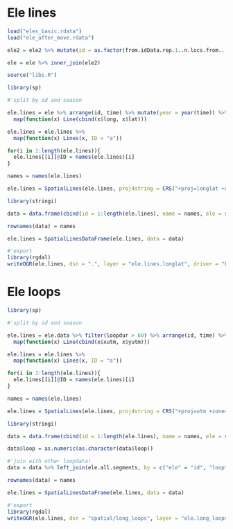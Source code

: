 # Ele lines

```r
load("eles_basic.rdata")
load("ele_after_move.rdata")

ele2 = ele2 %>% mutate(id = as.factor(from.idData.rep.1..n.locs.from.....)) %>% dplyr::select(id, time, distance,v, speed)

ele = ele %>% inner_join(ele2)

source("libs.R")
```


```r
library(sp)

#'split by id and season

ele.lines = ele %>% arrange(id, time) %>% mutate(year = year(time)) %>%  dlply(c("id","season2","year")) %>% 
  map(function(x) Line(cbind(x$long, x$lat)))

ele.lines = ele.lines %>% 
  map(function(x) Lines(x, ID = "a"))

for(i in 1:length(ele.lines)){
  ele.lines[[i]]@ID = names(ele.lines)[i]
}

names = names(ele.lines)

ele.lines = SpatialLines(ele.lines, proj4string = CRS("+proj=longlat +datum=WGS84 +no_defs"))

library(stringi)

data = data.frame(cbind(id = 1:length(ele.lines), name = names, ele = stri_extract(names, regex='[^.]*'), season = unlist(stri_extract_all_regex(names, '\\p{Ll}+'))))

rownames(data) = names

ele.lines = SpatialLinesDataFrame(ele.lines, data = data)

#'export
library(rgdal)
writeOGR(ele.lines, dsn = ".", layer = "ele.lines.longlat", driver = "ESRI Shapefile", overwrite_layer = T)
```

# Ele loops


```r
library(sp)

#'split by id and season

ele.lines = ele.data %>% filter(loopdur > 60) %>% arrange(id, time) %>%  dlply(c("id","loop")) %>%
  map(function(x) Line(cbind(x$xutm, x$yutm)))

ele.lines = ele.lines %>%
  map(function(x) Lines(x, ID = "a"))

for(i in 1:length(ele.lines)){
  ele.lines[[i]]@ID = names(ele.lines)[i]
}

names = names(ele.lines)

ele.lines = SpatialLines(ele.lines, proj4string = CRS("+proj=utm +zone=36 +south +datum=WGS84 +units=m +no_defs"))

library(stringi)

data = data.frame(cbind(id = 1:length(ele.lines), name = names, ele = stri_extract(names, regex='[^.]*'), loop = as.numeric(sub('.*\\.', '', names))))

data$loop = as.numeric(as.character(data$loop))

#'join with other loopdata!
data = data %>% left_join(ele.all.segments, by = c("ele" = "id", "loop"))

rownames(data) = names

ele.lines = SpatialLinesDataFrame(ele.lines, data = data)

#'export
library(rgdal)
writeOGR(ele.lines, dsn = "spatial/long_loops", layer = "ele.long_loops.colcode", driver = "ESRI Shapefile", overwrite_layer = T)
```